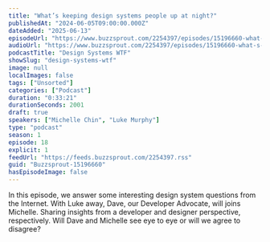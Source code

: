 ```yaml
---
title: "What’s keeping design systems people up at night?"
publishedAt: "2024-06-05T09:00:00.000Z"
dateAdded: "2025-06-13"
episodeUrl: "https://www.buzzsprout.com/2254397/episodes/15196660-what-s-keeping-design-systems-people-up-at-night.mp3"
audioUrl: "https://www.buzzsprout.com/2254397/episodes/15196660-what-s-keeping-design-systems-people-up-at-night.mp3"
podcastTitle: "Design Systems WTF"
showSlug: "design-systems-wtf"
image: null
localImages: false
tags: ["Unsorted"]
categories: ["Podcast"]
duration: "0:33:21"
durationSeconds: 2001
draft: true
speakers: ["Michelle Chin", "Luke Murphy"]
type: "podcast"
season: 1
episode: 18
explicit: 1
feedUrl: "https://feeds.buzzsprout.com/2254397.rss"
guid: "Buzzsprout-15196660"
hasEpisodeImage: false
---
```

In this episode, we answer some interesting design system questions from the Internet. With Luke away, Dave, our Developer Advocate, will joins Michelle. Sharing insights from a developer and designer perspective, respectively. Will Dave and Michelle see eye to eye or will we agree to disagree?
